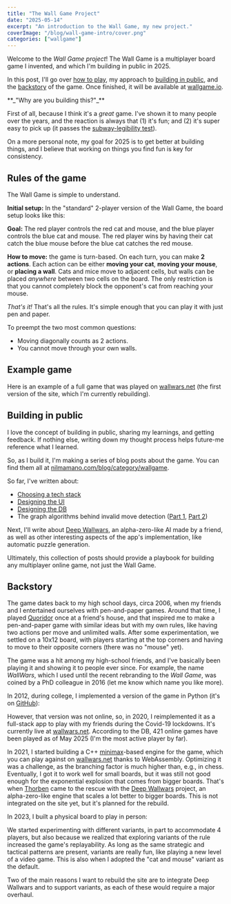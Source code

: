 ```yaml
---
title: "The Wall Game Project"
date: "2025-05-14"
excerpt: "An introduction to the Wall Game, my new project."
coverImage: "/blog/wall-game-intro/cover.png"
categories: ["wallgame"]
---
```


Welcome to the _Wall Game project_! The Wall Game is a multiplayer board game I invented, and which I'm building in public in 2025.

In this post, I'll go over [how to play](#rules-of-the-game), my approach to [building in public](#building-in-public), and the [backstory](#backstory) of the game. Once finished, it will be available at [wallgame.io](https://wallgame.io).

<Callout>
  **_"Why are you building this?"_**

First of all, because I think it's a
_great_ game. I've shown it to many people over the years, and the reaction is
always that (1) it's fun; and (2) it's super easy to pick up (it passes the
[subway-legibility test](http://stfj.net/DesigningForSubwayLegibility/)).

On a more personal note, my goal for 2025 is to get better at building things,
and I believe that working on things you find fun is key for consistency.

</Callout>

<BlogVideo
  src="/blog/wall-game-intro/livegame.mp4"
  width="50%"
  caption="Time lapse of a 4-player game of the Wall Game."
/>

## Rules of the game

The Wall Game is simple to understand.

**Initial setup:** In the "standard" 2-player version of the Wall Game, the board setup looks like this:

<BlogImage
  src="/blog/wall-game-intro/setup.png"
  alt="The standard 2-player board."
  caption="The standard 2-player board."
  width="50%"
/>

**Goal:** The red player controls the red cat and mouse, and the blue player controls the blue cat and mouse. The red player wins by having their cat catch the blue mouse before the blue cat catches the red mouse.

**How to move:** the game is turn-based. On each turn, you can make **2 actions**. Each action can be either **moving your cat**, **moving your mouse**, or **placing a wall**. Cats and mice move to adjacent cells, but walls can be placed _anywhere_ between two cells on the board. The only restriction is that you cannot completely block the opponent's cat from reaching your mouse.

<BlogImage
  src="/blog/wall-game-intro/actions.png"
  alt="The actions you can make on each turn."
  caption="The actions you can make on each turn."
  width="100%"
/>

_That's it!_ That's all the rules. It's simple enough that you can play it with just pen and paper.

To preempt the two most common questions:

- Moving diagonally counts as 2 actions.
- You cannot move through your own walls.

## Example game

Here is an example of a full game that was played on [wallwars.net](https://wallwars.net) (the first version of the site, which I'm currently rebuilding).

<BlogVideo
  src="/blog/wall-game-intro/full_game.mp4"
  width="50%"
  caption="A game of the 'classic' variant, where there are no mice, and the goal is to get to the opposite corner first."
/>

## Building in public

I love the concept of building in public, sharing my learnings, and getting feedback.
If nothing else, writing down my thought process helps future-me reference what I learned.

So, as I build it, I'm making a series of blog posts about the game. You can find them all at [nilmamano.com/blog/category/wallgame](/blog/category/wallgame).

So far, I've written about:

- [Choosing a tech stack](/blog/2025-stack)
- [Designing the UI](/blog/wall-game-ui)
- [Designing the DB](/blog/wall-game-db)
- The graph algorithms behind invalid move detection ([Part 1](/blog/single-edge-cut-problem), [Part 2](/blog/double-edge-cut-problem))

Next, I'll write about [Deep Wallwars](https://github.com/t-troebst/Deep-Wallwars), an alpha-zero-like AI made by a friend, as well as other interesting aspects of the app's implementation, like automatic puzzle generation.

Ultimately, this collection of posts should provide a playbook for building any multiplayer online game, not just the Wall Game.

## Backstory

The game dates back to my high school days, circa 2006, when my friends and I entertained ourselves with pen-and-paper games. Around that time, I played [Quoridor](https://en.wikipedia.org/wiki/Quoridor) once at a friend's house, and that inspired me to make a pen-and-paper game with similar ideas but with my own rules, like having two actions per move and unlimited walls. After some experimentation, we settled on a 10x12 board, with players starting at the top corners and having to move to their opposite corners (there was no "mouse" yet).

The game was a hit among my high-school friends, and I've basically been playing it and showing it to people ever since. For example, the name _WallWars_, which I used until the recent rebranding to the _Wall Game_, was coined by a PhD colleague in 2016 (let me know which name you like more).

In 2012, during college, I implemented a version of the game in Python (it's on [GitHub](https://github.com/nmamano/WallWarsOld)):

<BlogImage
  src="/blog/wall-game-intro/python_version.png"
  alt="The 2012 Python implementation."
  caption="The 2012 Python implementation. Back then, I called the game 'Wall-e'."
  width="70%"
/>

However, that version was not online, so, in 2020, I reimplemented it as a full-stack app to play with my friends during the Covid-19 lockdowns. It's currently live at [wallwars.net](https://wallwars.net). According to the DB, 421 online games have been played as of May 2025 (I'm the most active player by far).

In 2021, I started building a C++ [minimax](https://en.wikipedia.org/wiki/Minimax)-based engine for the game, which you can play against on [wallwars.net](https://wallwars.net) thanks to WebAssembly. Optimizing it was a challenge, as the branching factor is much higher than, e.g., in chess. Eventually, I got it to work well for small boards, but it was still not good enough for the exponential explosion that comes from bigger boards. That's when [Thorben](https://github.com/t-troebst) came to the rescue with the [Deep Wallwars](https://github.com/t-troebst/Deep-Wallwars) project, an alpha-zero-like engine that scales a lot better to bigger boards. This is not integrated on the site yet, but it's planned for the rebuild.

In 2023, I built a physical board to play in person:

<BlogImage
  src="/blog/wall-game-intro/physical_board.png"
  alt="The physical board."
  width="80%"
/>

We started experimenting with different variants, in part to accommodate 4 players, but also because we realized that exploring variants of the rule increased the game's replayability. As long as the same strategic and tactical patterns are present, variants are really fun, like playing a new level of a video game. This is also when I adopted the "cat and mouse" variant as the default.

Two of the main reasons I want to rebuild the site are to integrate Deep Wallwars and to support variants, as each of these would require a major overhaul.
